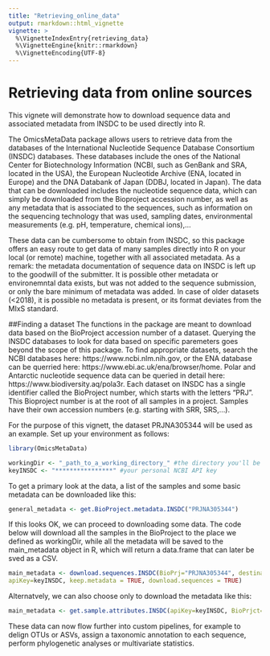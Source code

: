```yaml
---
title: "Retrieving_online_data"
output: rmarkdown::html_vignette
vignette: >
  %\VignetteIndexEntry{retrieving_data}
  %\VignetteEngine{knitr::rmarkdown}
  %\VignetteEncoding{UTF-8}
---
```


# Retrieving data from online sources
This vignete will demonstrate how to download sequence data and associated metadata from INSDC to be used directly into R.

The OmicsMetaData package allows users to retrieve data from the databases of the International Nucleotide Sequence Database Consortium (INSDC) databases. These databases include the ones of the National Center for Biotechnology Information (NCBI, such as GenBank and SRA, located in the USA), the European Nucleotide Archive (ENA, located in Europe) and the DNA Databank of Japan (DDBJ, located in Japan). The data that can be downloaded includes the nucleotide sequence data, which can simply be downloaded from the Bioproject accession number, as well as any metadata that is associated to the sequences, such as information on the sequencing technology that was used, sampling dates, environmental measurements (e.g. pH, temperature, chemical ions),... 

These data can be cumbersome to obtain from INSDC, so this package offers an easy route to get data of many samples directly into R on your local (or remote) machine, together with all associated metadata. As a remark: the metadata documentation of sequence data on INSDC is left up to the goodwill of the submitter. It is possible other metadata or environemntal data exists, but was not added to the sequence submission, or only the bare minimum of metadata was added. In case of older datasets (<2018), it is possible no metadata is present, or its format deviates from the MIxS standard.

##Finding a dataset
The functions in the package are meant to download data based on the BioProject accession number of a dataset. Querying the INSDC databases to look for data based on specific paremeters goes beyond the scope of this package. To find appropriate datasets, search the NCBI databases here: https://www.ncbi.nlm.nih.gov, or the ENA database can be querried here: https://www.ebi.ac.uk/ena/browser/home. Polar and Antarctic nucleotide sequence data can be queried in detail here: https://www.biodiversity.aq/pola3r. Each dataset on INSDC has a single identifier called the BioProject number, which starts with the letters "PRJ". This Bioproject number is at the root of all samples in a project. Samples have their own accession numbers (e.g. starting with SRR, SRS,...).

For the purpose of this vignett, the dataset PRJNA305344 will be used as an example. Set up your environment as follows:

```r
library(OmicsMetaData)

workingDir <- "_path_to_a_working_directory_" #the directory you'll be working from and download the data to
keyINSDC <- "****************" #your personal NCBI API key

```

To get a primary look at the data, a list of the samples and some basic metadata can be downloaded like this:

```r
general_metadata <- get.BioProject.metadata.INSDC("PRJNA305344")
```

If this looks OK, we can proceed to downloading some data. The code below will download all the samples in the BioProject to the place we defined as workingDir, while all the metadata will be saved to the main_metadata object in R, which will return a data.frame that can later be sved as a CSV.

```r
main_metadata <- download.sequences.INSDC(BioPrj="PRJNA305344", destination.path=workingDir,
apiKey=keyINSDC, keep.metadata = TRUE, download.sequences = TRUE)
```

Alternatvely, we can also choose only to download the metadata like this:

```r
main_metadata <- get.sample.attributes.INSDC(apiKey=keyINSDC, BioPrjct="PRJNA305344")
```

These data can now flow further into custom pipelines, for example to delign OTUs or ASVs, assign a taxonomic annotation to each sequence, perform phylogenetic analyses or multivariate statistics.
